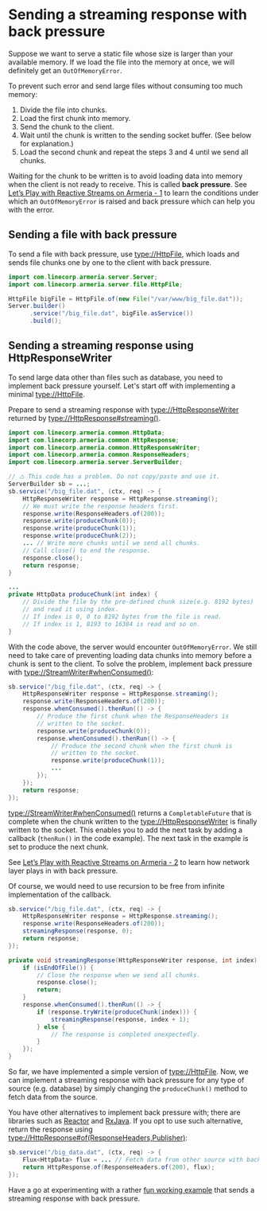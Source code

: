 # Sending a streaming response with back pressure

Suppose we want to serve a static file whose size is larger than your available memory. If we load the file into the memory at once, we will definitely get an `OutOfMemoryError`.

To prevent such error and send large files without consuming too much memory:

1. Divide the file into chunks.
2. Load the first chunk into memory.
3. Send the chunk to the client.
4. Wait until the chunk is written to the sending socket buffer. (See below for explanation.)
5. Load the second chunk and repeat the steps 3 and 4 until we send all chunks.

Waiting for the chunk to be written is to avoid loading data into memory when the client is not ready to receive. This is called __back pressure__. 
See [Let’s Play with Reactive Streams on Armeria - 1](https://engineering.linecorp.com/en/blog/reactive-streams-armeria-1/) to learn the conditions under which an `OutOfMemoryError` is raised and back pressure which can help you with the error.

## Sending a file with back pressure

To send a file with back pressure, use <type://HttpFile>, which loads and sends file chunks one by one to the client with back pressure.

```java
import com.linecorp.armeria.server.Server;
import com.linecorp.armeria.server.file.HttpFile;

HttpFile bigFile = HttpFile.of(new File("/var/www/big_file.dat"));
Server.builder()
      .service("/big_file.dat", bigFile.asService())
      .build();
```

## Sending a streaming response using HttpResponseWriter

To send large data other than files such as database, you need to implement back pressure yourself. Let's start off with implementing a minimal <type://HttpFile>.

Prepare to send a streaming response with <type://HttpResponseWriter> returned by <type://HttpResponse#streaming()>.

```java
import com.linecorp.armeria.common.HttpData;
import com.linecorp.armeria.common.HttpResponse;
import com.linecorp.armeria.common.HttpResponseWriter;
import com.linecorp.armeria.common.ResponseHeaders;
import com.linecorp.armeria.server.ServerBuilder;

// ⚠️ This code has a problem. Do not copy/paste and use it.
ServerBuilder sb = ...;
sb.service("/big_file.dat", (ctx, req) -> {
    HttpResponseWriter response = HttpResponse.streaming();
    // We must write the response headers first.
    response.write(ResponseHeaders.of(200));
    response.write(produceChunk(0));
    response.write(produceChunk(1));
    response.write(produceChunk(2));
    ... // Write more chunks until we send all chunks.
    // Call close() to end the response.
    response.close();
    return response;
}

...
private HttpData produceChunk(int index) {
    // Divide the file by the pre-defined chunk size(e.g. 8192 bytes)
    // and read it using index.
    // If index is 0, 0 to 8192 bytes from the file is read.
    // If index is 1, 8193 to 16384 is read and so on.
}
```

With the code above, the server would encounter `OutOfMemoryError`. We still need to take care of preventing loading data chunks into memory before a chunk is sent to the client. To solve the problem, implement back pressure with <type://StreamWriter#whenConsumed()>:

```java
sb.service("/big_file.dat", (ctx, req) -> {
    HttpResponseWriter response = HttpResponse.streaming();
    response.write(ResponseHeaders.of(200));
    response.whenConsumed().thenRun(() -> {
        // Produce the first chunk when the ResponseHeaders is
        // written to the socket.
        response.write(produceChunk(0));
        response.whenConsumed().thenRun(() -> {
            // Produce the second chunk when the first chunk is
            // written to the socket.
            response.write(produceChunk(1));
            ...
        });
    });
    return response;
});
```

<type://StreamWriter#whenConsumed()> returns a `CompletableFuture` that is complete when the chunk written to the <type://HttpResponseWriter> is finally written to the socket. This enables you to add the next task by adding a callback (`thenRun()` in the code example). The next task in the example is set to produce the next chunk.

<Tip>

See [Let’s Play with Reactive Streams on Armeria - 2](https://engineering.linecorp.com/en/blog/reactive-streams-armeria-2/) to learn how network layer plays in with back pressure.

</Tip>

Of course, we would need to use recursion to be free from infinite implementation of the callback.

```java
sb.service("/big_file.dat", (ctx, req) -> {
    HttpResponseWriter response = HttpResponse.streaming();
    response.write(ResponseHeaders.of(200));
    streamingResponse(response, 0);
    return response;
});

private void streamingResponse(HttpResponseWriter response, int index) {
    if (isEndOfFile()) {
        // Close the response when we send all chunks.
        response.close();
        return;
    }
    response.whenConsumed().thenRun(() -> {
        if (response.tryWrite(produceChunk(index))) {
            streamingResponse(response, index + 1);
        } else {
            // The response is completed unexpectedly.
        }
    });
}
```

So far, we have implemented a simple version of <type://HttpFile>. Now, we can implement a streaming response with back pressure for any type of source (e.g. database) by simply changing the `produceChunk()` method to fetch data from the source.

You have other alternatives to implement back pressure with; there are libraries such as [Reactor](https://projectreactor.io) and [RxJava](https://github.com/ReactiveX/RxJava). If you opt to use such alternative, 
return the response using <type://HttpResponse#of(ResponseHeaders,Publisher)>:

```java
sb.service("/big_data.dat", (ctx, req) -> {
    Flux<HttpData> flux = ... // Fetch data from other source with backpressure.
    return HttpResponse.of(ResponseHeaders.of(200), flux);
});
```

<Tip>

Have a go at experimenting with a rather [fun working example](https://github.com/line/armeria-examples/blob/master/proxy-server/src/main/java/example/armeria/proxy/AnimationService.java) that sends a streaming response with back pressure.

</Tip>

